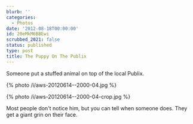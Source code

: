```yaml
---
blurb: ''
categories:
  - Photos
date: '2012-08-18T00:00:00'
id: 20eMkM6BBEwi
scrubbed_2021: false
status: published
type: post
title: The Puppy On The Publix
---
```


Someone put a stuffed animal on top of the local Publix. 

{% photo /i/aws-20120614--2000-04.jpg %}

{% photo /i/aws-20120614--2000-04-crop.jpg  %}

Most people don't notice him, but you can tell when someone does. They get a giant grin on their face.
